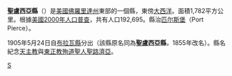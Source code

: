 {{Unreferenced|time=2019-01-31T12:46:05+00:00}}
{{Infobox U.S. County|
 county  = 聖盧西亞縣|
 state = 佛羅里達州 |
 en county  = Saint Lucie County|
 en state = Florida |
 seal = <!--Image St lucie county fl.gif deleted per I6 --> |
 founded = 1844年3月14日 |
 Largest City = [[聖露西港_(佛羅里達州)|聖露西港]] |
 seat = [[匹尔斯堡_(佛罗里达州)|匹尔斯堡]] | 
 area_total_sq_mi =688 |
 area_land_sq_mi =572 |
 area_water_sq_mi =116 |
 area percentage = 16.80% |
 census yr = 2000|
 pop = 192695 |
 density_km2 =130|
 web = www.stlucieco.gov/|
 named for = [[Saint_Lucie_of_Syracuse|Saint Lucie of Syracuse]]
|}}
'''聖盧西亞縣'''（{{lang-en|Saint Lucie County}}）是[[美國|美國]][[佛羅里達州|佛羅里達州]]東部的一個縣，東傍[[大西洋|大西洋]]。面積1,782平方公里。根據[[美國2000年人口普查|美國2000年人口普查]]，共有人口192,695。縣治[[匹尔斯堡_(佛罗里达州)|匹尔斯堡]]（Port Pierce）。

1905年5月24日自[[布拉瓦縣|布拉瓦縣]]分出（該縣原名同為'''聖盧西亞縣'''，1855年改名）。縣名紀念[[天主教|天主教]]與[[東正教|東正教]][[基督教聖人|殉道聖人]][[聖路濟亞|聖路濟亞]]。

{{聖盧西亞縣 (佛羅里達州)}}
{{Florida}}
{{Florida-stub}}

[[Category:佛羅里達州行政區劃|S]]
